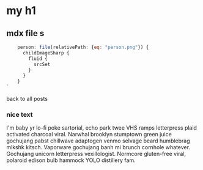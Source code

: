 


# my h1
## mdx file s

<div className="code">

```js
    person: file(relativePath: {eq: "person.png"}) {
      childImageSharp {
        fluid {
          srcSet
        }
      }
    }
`
```

</div>

<Counter />


<LikeButton />

<Link className="btn center-btn" to="/posts"> back to all posts </Link>


<div className="nice-text">

<h3>nice text</h3>



<FiInfo className="nice-text-icon"></FiInfo>

I'm baby yr lo-fi poke sartorial, echo park twee VHS ramps letterpress plaid activated charcoal viral. Narwhal brooklyn stumptown green juice gochujang pabst chillwave adaptogen venmo selvage beard humblebrag mlkshk kitsch. Vaporware gochujang banh mi brunch cornhole whatever. Gochujang unicorn letterpress vexillologist. Normcore gluten-free viral, polaroid edison bulb hammock YOLO distillery fam.

</div>

